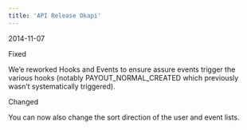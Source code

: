 ```yaml
---
title: 'API Release Okapi'  
---
```

<span class="date">2014-11-07</span>  
  
  
<div class="pill pill-red">Fixed</div>  
  

We’e reworked Hooks and Events to ensure assure events trigger the various hooks (notably PAYOUT_NORMAL_CREATED which previously wasn’t systematically triggered).  
<div class="pill pill-purple">Changed</div>  
  

You can now also change the sort direction of the user and event lists.
